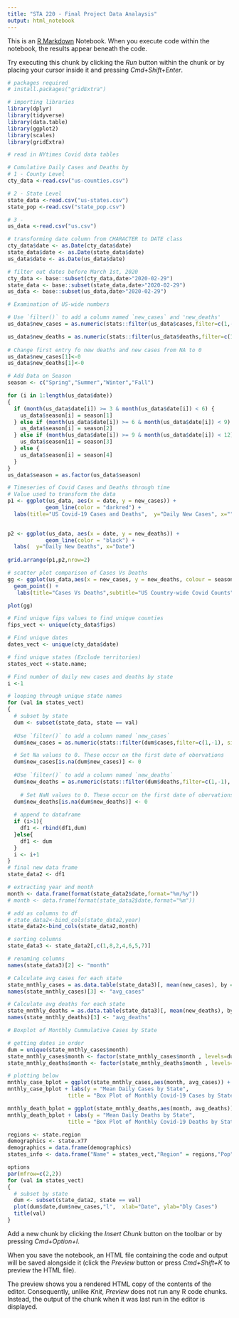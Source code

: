 ```yaml
---
title: "STA 220 - Final Project Data Analaysis"
output: html_notebook
---
```


This is an [R Markdown](http://rmarkdown.rstudio.com) Notebook. When you execute code within the notebook, the results appear beneath the code. 

Try executing this chunk by clicking the *Run* button within the chunk or by placing your cursor inside it and pressing *Cmd+Shift+Enter*. 

```r
# packages required
# install.packages("gridExtra")

# importing libraries
library(dplyr)
library(tidyverse)
library(data.table)
library(ggplot2)  
library(scales)
library(gridExtra)
```

```r
# read in NYtimes Covid data tables 

# Cumulative Daily Cases and Deaths by 
# 1 - County Level
cty_data <-read.csv("us-counties.csv") 

# 2 - State Level
state_data <-read.csv("us-states.csv")
state_pop <-read.csv("state_pop.csv")

# 3 - 
us_data <-read.csv("us.csv")
```

```r
# transforming date column from CHARACTER to DATE class
cty_data$date <- as.Date(cty_data$date)
state_data$date <- as.Date(state_data$date)
us_data$date <- as.Date(us_data$date)
```

```r
# filter out dates before March 1st, 2020
cty_data <- base::subset(cty_data,date>"2020-02-29")
state_data <- base::subset(state_data,date>"2020-02-29")
us_data <- base::subset(us_data,date>"2020-02-29")
```

```r
# Examination of US-wide numbers

# Use `filter()` to add a column named `new_cases` and 'new_deaths'
us_data$new_cases = as.numeric(stats::filter(us_data$cases,filter=c(1,-1), sides=1))

us_data$new_deaths = as.numeric(stats::filter(us_data$deaths,filter=c(1,-1), sides=1))
 
# Change first entry fo new deaths and new cases from NA to 0
us_data$new_cases[1]<-0
us_data$new_deaths[1]<-0

# Add Data on Season
season <- c("Spring","Summer","Winter","Fall")

for (i in 1:length(us_data$date))
{
  if (month(us_data$date[i]) >= 3 & month(us_data$date[i]) < 6) {
    us_data$season[i] = season[1]
  } else if (month(us_data$date[i]) >= 6 & month(us_data$date[i]) < 9) {
    us_data$season[i] = season[2]
  } else if (month(us_data$date[i]) >= 9 & month(us_data$date[i]) < 12) {
    us_data$season[i] = season[3]
  } else {
    us_data$season[i] = season[4]
  }
}
us_data$season = as.factor(us_data$season)

# Timeseries of Covid Cases and Deaths through time
# Value used to transform the data
p1 <- ggplot(us_data, aes(x = date, y = new_cases)) +
            geom_line(color = "darkred") +
  labs(title="US Covid-19 Cases and Deaths",  y="Daily New Cases", x="")
  

p2 <- ggplot(us_data, aes(x = date, y = new_deaths)) +
            geom_line(color = "black") +
  labs(  y="Daily New Deaths", x="Date")
  
grid.arrange(p1,p2,nrow=2)

# scatter plot comparison of Cases Vs Deaths
gg <- ggplot(us_data,aes(x = new_cases, y = new_deaths, colour = season)) +
  geom_point() +
   labs(title="Cases Vs Deaths",subtitle="US Country-wide Covid Counts",y="Daily Deaths", x="Daily Cases")

plot(gg)
```

```r
# Find unique fips values to find unique counties
fips_vect <- unique(cty_data$fips)

# Find unique dates
dates_vect <- unique(cty_data$date)

# find unique states (Exclude territories)
states_vect <-state.name;
```

```r
# Find number of daily new cases and deaths by state
i <-1

# looping through unique state names
for (val in states_vect)
{
  # subset by state
  dum <- subset(state_data, state == val)
  
  #Use `filter()` to add a column named `new_cases` 
  dum$new_cases = as.numeric(stats::filter(dum$cases,filter=c(1,-1), sides=1))

  # Set Na values to 0. These occur on the first date of obervations
  dum$new_cases[is.na(dum$new_cases)] <- 0
  
  #Use `filter()` to add a column named `new_deaths` 
  dum$new_deaths = as.numeric(stats::filter(dum$deaths,filter=c(1,-1), sides=1))
  
    # Set NaN values to 0. These occur on the first date of obervations
  dum$new_deaths[is.na(dum$new_deaths)] <- 0
  
  # append to dataframe
  if (i>1){
    df1 <- rbind(df1,dum)
  }else{
    df1 <- dum
  }
  i <- i+1
}
# final new data frame
state_data2 <- df1

# extracting year and month
month <- data.frame(format(state_data2$date,format="%m/%y"))
# month <- data.frame(format(state_data2$date,format="%m"))

# add as columns to df
# state_data2<-bind_cols(state_data2,year)
state_data2<-bind_cols(state_data2,month)

# sorting columns
state_data3 <- state_data2[,c(1,8,2,4,6,5,7)]

# renaming columns
names(state_data3)[2] <- "month"

# Calculate avg cases for each state
state_mnthly_cases = as.data.table(state_data3)[, mean(new_cases), by = .(month,state)]
names(state_mnthly_cases)[3] <- "avg_cases"

# Calculate avg deaths for each state
state_mnthly_deaths = as.data.table(state_data3)[, mean(new_deaths), by = .(month,state)]
names(state_mnthly_deaths)[3] <- "avg_deaths"

# Boxplot of Monthly Cummulative Cases by State

# getting dates in order
dum = unique(state_mnthly_cases$month)
state_mnthly_cases$month <- factor(state_mnthly_cases$month , levels=dum)
state_mnthly_deaths$month <- factor(state_mnthly_deaths$month , levels=dum)

# plotting below
mnthly_case_bplot = ggplot(state_mnthly_cases,aes(month, avg_cases)) + geom_boxplot() 
mnthly_case_bplot + labs(y = "Mean Daily Cases by State",
                   title = "Box Plot of Monthly Covid-19 Cases by State")

mnthly_death_bplot = ggplot(state_mnthly_deaths,aes(month, avg_deaths)) + geom_boxplot() 
mnthly_death_bplot + labs(y = "Mean Daily Deaths by State",
                   title = "Box Plot of Monthly Covid-19 Deaths by State")              
```
```r
regions <- state.region
demographics <- state.x77
demographics = data.frame(demographics)
states_info <- data.frame("Name" = states_vect,"Region" = regions,"Pop"=demographics$Population)

```

```r
options
par(mfrow=c(2,2))
for (val in states_vect)
{
  # subset by state
  dum <- subset(state_data2, state == val)
  plot(dum$date,dum$new_cases,"l",  xlab="Date", ylab="Dly Cases")
  title(val)
}
```
Add a new chunk by clicking the *Insert Chunk* button on the toolbar or by pressing *Cmd+Option+I*.

When you save the notebook, an HTML file containing the code and output will be saved alongside it (click the *Preview* button or press *Cmd+Shift+K* to preview the HTML file). 

The preview shows you a rendered HTML copy of the contents of the editor. Consequently, unlike *Knit*, *Preview* does not run any R code chunks. Instead, the output of the chunk when it was last run in the editor is displayed.

